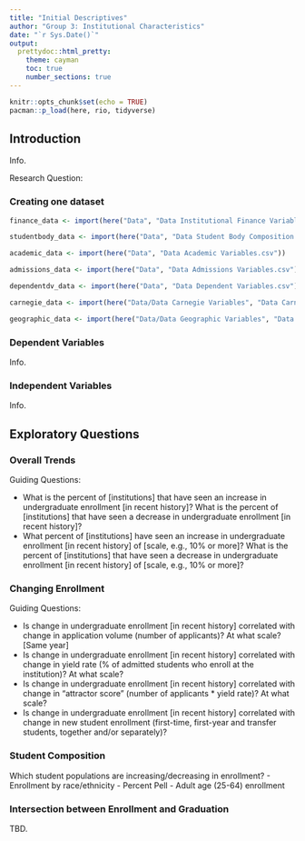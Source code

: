 ```yaml
---
title: "Initial Descriptives"
author: "Group 3: Institutional Characteristics"
date: "`r Sys.Date()`"
output: 
  prettydoc::html_pretty:
    theme: cayman
    toc: true
    number_sections: true
---
```


```r
knitr::opts_chunk$set(echo = TRUE)
pacman::p_load(here, rio, tidyverse)
```

## Introduction

Info.

Research Question:

### Creating one dataset

```r
finance_data <- import(here("Data", "Data Institutional Finance Variables.csv"))

studentbody_data <- import(here("Data", "Data Student Body Composition Variables.csv"))

academic_data <- import(here("Data", "Data Academic Variables.csv"))

admissions_data <- import(here("Data", "Data Admissions Variables.csv"))

dependentdv_data <- import(here("Data", "Data Dependent Variables.csv"))

carnegie_data <- import(here("Data/Data Carnegie Variables", "Data Carnegie Variables.csv"))

geographic_data <- import(here("Data/Data Geographic Variables", "Data Geographic Variables.csv"))

```


### Dependent Variables

Info.

### Independent Variables

Info.

## Exploratory Questions

### Overall Trends

Guiding Questions:

- What is the percent of [institutions] that have seen an increase in undergraduate enrollment [in recent history]? What is the percent of [institutions] that have seen a decrease in undergraduate enrollment [in recent history]? 
- What percent of [institutions] have seen an increase in undergraduate enrollment [in recent history] of [scale, e.g., 10% or more]? What is the percent of [institutions] that have seen a decrease in undergraduate enrollment [in recent history] of [scale, e.g., 10% or more]? 

### Changing Enrollment

Guiding Questions:

- Is change in undergraduate enrollment [in recent history] correlated with change in application volume (number of applicants)? At what scale? [Same year] 
- Is change in undergraduate enrollment [in recent history] correlated with change in yield rate (% of admitted students who enroll at the institution)? At what scale? 
- Is change in undergraduate enrollment [in recent history] correlated with change in “attractor score” (number of applicants * yield rate)? At what scale? 
- Is change in undergraduate enrollment [in recent history] correlated with change in new student enrollment (first-time, first-year and transfer students, together and/or separately)? 

### Student Composition

Which student populations are increasing/decreasing in enrollment? 
- Enrollment by race/ethnicity 
- Percent Pell 
- Adult age (25-64) enrollment 

### Intersection between Enrollment and Graduation

TBD.

